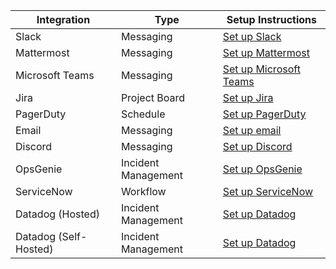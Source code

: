 | Integration | Type | Setup Instructions |
| - | - | - |
| Slack | Messaging | [Set up Slack](../admin-guides/access-controls/access-request-plugins/ssh-approval-slack.mdx) |
| Mattermost | Messaging | [Set up Mattermost](../admin-guides/access-controls/access-request-plugins/ssh-approval-mattermost.mdx) |
| Microsoft Teams | Messaging | [Set up Microsoft Teams](../admin-guides/access-controls/access-request-plugins/ssh-approval-msteams.mdx) |
| Jira | Project Board | [Set up Jira](../admin-guides/access-controls/access-request-plugins/ssh-approval-jira.mdx) |
| PagerDuty | Schedule | [Set up PagerDuty](../admin-guides/access-controls/access-request-plugins/ssh-approval-pagerduty.mdx) |
| Email | Messaging | [Set up email](../admin-guides/access-controls/access-request-plugins/ssh-approval-email.mdx) |
| Discord | Messaging | [Set up Discord](../admin-guides/access-controls/access-request-plugins/ssh-approval-discord.mdx) |
| OpsGenie | Incident Management | [Set up OpsGenie](../admin-guides/access-controls/access-request-plugins/opsgenie.mdx) |
| ServiceNow | Workflow | [Set up ServiceNow](../admin-guides/access-controls/access-request-plugins/servicenow.mdx) |
| Datadog (Hosted) | Incident Management | [Set up Datadog](../admin-guides/access-controls/access-request-plugins/datadog-hosted.mdx) |
| Datadog (Self-Hosted) | Incident Management | [Set up Datadog](../admin-guides/access-controls/access-request-plugins/ssh-approval-datadog.mdx) |

